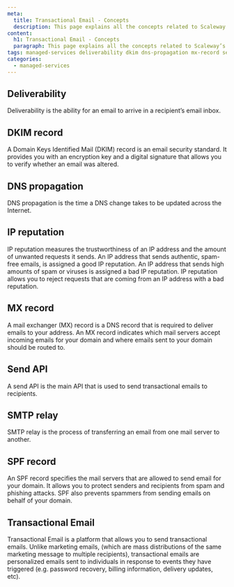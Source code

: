 ```yaml
---
meta:
  title: Transactional Email - Concepts
  description: This page explains all the concepts related to Scaleway’s Transactional Email service
content:
  h1: Transactional Email - Concepts
  paragraph: This page explains all the concepts related to Scaleway’s Transactional Email service
tags: managed-services deliverability dkim dns-propagation mx-record send-api smtp transactional spf 
categories:
  - managed-services
---
```


<Concept opened>

## Deliverability

Deliverability is the ability for an email to arrive in a recipient’s email inbox.

</Concept>

<Concept opened>

## DKIM record

A Domain Keys Identified Mail (DKIM) record is an email security standard. It provides you with an encryption key and a digital signature that allows you to verify whether an email was altered.

</Concept>

<Concept>

## DNS propagation

DNS propagation is the time a DNS change takes to be updated across the Internet.

</Concept>

<Concept>

## IP reputation

IP reputation measures the trustworthiness of an IP address and the amount of unwanted requests it sends. An IP address that sends authentic, spam-free emails, is assigned a good IP reputation. An IP address that sends high amounts of spam or viruses is assigned a bad IP reputation. IP reputation allows you to reject requests that are coming from an IP address with a bad reputation.

</Concept>

<Concept>

## MX record

A mail exchanger (MX) record is a DNS record that is required to deliver emails to your address. An MX record indicates which mail servers accept incoming emails for your domain and where emails sent to your domain should be routed to.

</Concept>

<Concept>

## Send API

A send API is the main API that is used to send transactional emails to recipients.

</Concept>

<Concept>

## SMTP relay

SMTP relay is the process of transferring an email from one mail server to another.

</Concept>

<Concept>

## SPF record

An SPF record specifies the mail servers that are allowed to send email for your domain. It allows you to protect senders and recipients from spam and phishing attacks. SPF also prevents spammers from sending emails on behalf of your domain.

</Concept>


<Concept>

## Transactional Email

Transactional Email is a platform that allows you to send transactional emails. Unlike marketing emails, (which are mass distributions of the same marketing message to multiple recipients), transactional emails are personalized emails sent to individuals in response to events they have triggered (e.g. password recovery, billing information, delivery updates, etc). 

</Concept>
